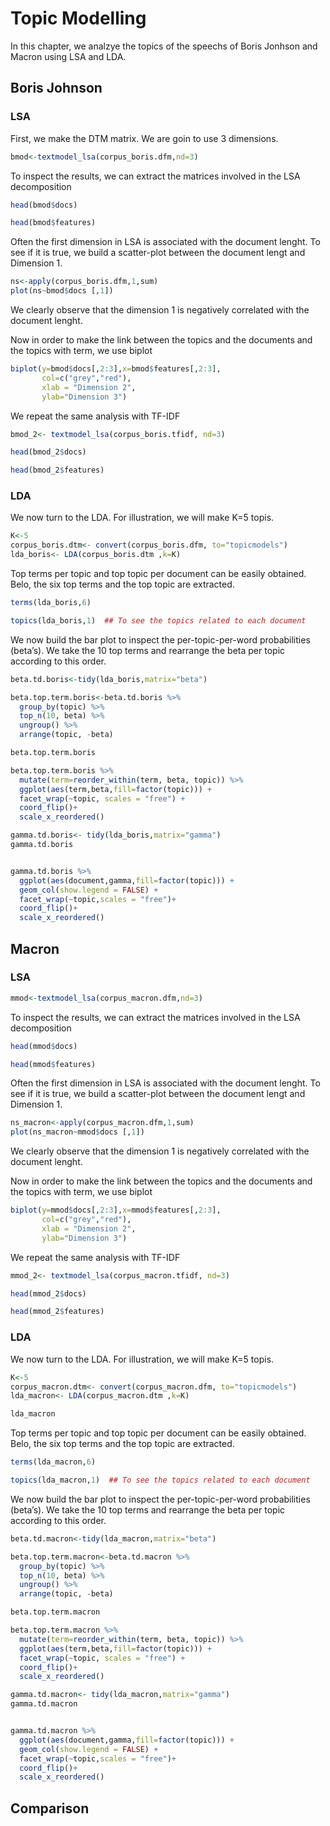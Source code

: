# Topic Modelling

In this chapter, we analzye the topics of the speechs of Boris Jonhson and Macron using LSA and LDA.

## Boris Johnson

### LSA

First, we make the DTM matrix. We are goin to use 3 dimensions.

```r
bmod<-textmodel_lsa(corpus_boris.dfm,nd=3)

```

To inspect the results, we can extract the matrices involved in the LSA decomposition
```r
head(bmod$docs)

head(bmod$features)

```
Often the first dimension in LSA is associated with the document lenght. To see if it is true, we build a scatter-plot between the document lengt and Dimension 1.

```r
ns<-apply(corpus_boris.dfm,1,sum) 
plot(ns~bmod$docs [,1])

```
We clearly observe that the dimension 1 is negatively correlated with the document lenght.

Now in order to make the link between the topics and the documents and the topics with term, we use biplot

```r
biplot(y=bmod$docs[,2:3],x=bmod$features[,2:3],
       col=c("grey","red"),
       xlab = "Dimension 2",
       ylab="Dimension 3")
```

We repeat the same analysis with TF-IDF

```r
bmod_2<- textmodel_lsa(corpus_boris.tfidf, nd=3)

head(bmod_2$docs)

head(bmod_2$features)
```

### LDA

We now turn to the LDA. For illustration, we will make K=5 topis. 
```r
K<-5
corpus_boris.dtm<- convert(corpus_boris.dfm, to="topicmodels")
lda_boris<- LDA(corpus_boris.dtm ,k=K)

```

Top terms per topic and top topic per document can be easily obtained. Belo, the six top terms and the top topic are extracted.

```r
terms(lda_boris,6)

topics(lda_boris,1)  ## To see the topics related to each document
```

We now build the bar plot to inspect the per-topic-per-word probabilities (beta's). We take the 10 top terms and rearrange the beta per topic according to this order. 
```r
beta.td.boris<-tidy(lda_boris,matrix="beta")

beta.top.term.boris<-beta.td.boris %>%
  group_by(topic) %>%
  top_n(10, beta) %>%
  ungroup() %>%
  arrange(topic, -beta)

beta.top.term.boris

beta.top.term.boris %>%
  mutate(term=reorder_within(term, beta, topic)) %>%
  ggplot(aes(term,beta,fill=factor(topic))) +
  facet_wrap(~topic, scales = "free") +
  coord_flip()+
  scale_x_reordered()

```

```r
gamma.td.boris<- tidy(lda_boris,matrix="gamma")
gamma.td.boris


gamma.td.boris %>%
  ggplot(aes(document,gamma,fill=factor(topic))) +
  geom_col(show.legend = FALSE) +
  facet_wrap(~topic,scales = "free")+
  coord_flip()+
  scale_x_reordered()
```

## Macron

### LSA

```r
mmod<-textmodel_lsa(corpus_macron.dfm,nd=3)

```

To inspect the results, we can extract the matrices involved in the LSA decomposition
```r
head(mmod$docs)

head(mmod$features)

```

Often the first dimension in LSA is associated with the document lenght. To see if it is true, we build a scatter-plot between the document lengt and Dimension 1.

```r
ns_macron<-apply(corpus_macron.dfm,1,sum) 
plot(ns_macron~mmod$docs [,1])

```

We clearly observe that the dimension 1 is negatively correlated with the document lenght.

Now in order to make the link between the topics and the documents and the topics with term, we use biplot

```r
biplot(y=mmod$docs[,2:3],x=mmod$features[,2:3],
       col=c("grey","red"),
       xlab = "Dimension 2",
       ylab="Dimension 3")
```
We repeat the same analysis with TF-IDF

```r
mmod_2<- textmodel_lsa(corpus_macron.tfidf, nd=3)

head(mmod_2$docs)

head(mmod_2$features)
```


### LDA

We now turn to the LDA. For illustration, we will make K=5 topis. 
```r
K<-5
corpus_macron.dtm<- convert(corpus_macron.dfm, to="topicmodels")
lda_macron<- LDA(corpus_macron.dtm ,k=K)

lda_macron


```
Top terms per topic and top topic per document can be easily obtained. Belo, the six top terms and the top topic are extracted.

```r
terms(lda_macron,6)

topics(lda_macron,1)  ## To see the topics related to each document
```

We now build the bar plot to inspect the per-topic-per-word probabilities (beta's). We take the 10 top terms and rearrange the beta per topic according to this order. 
```r

beta.td.macron<-tidy(lda_macron,matrix="beta")

beta.top.term.macron<-beta.td.macron %>%
  group_by(topic) %>%
  top_n(10, beta) %>%
  ungroup() %>%
  arrange(topic, -beta)

beta.top.term.macron

beta.top.term.macron %>%
  mutate(term=reorder_within(term, beta, topic)) %>%
  ggplot(aes(term,beta,fill=factor(topic))) +
  facet_wrap(~topic, scales = "free") +
  coord_flip()+
  scale_x_reordered()

```

```r
gamma.td.macron<- tidy(lda_macron,matrix="gamma")
gamma.td.macron


gamma.td.macron %>%
  ggplot(aes(document,gamma,fill=factor(topic))) +
  geom_col(show.legend = FALSE) +
  facet_wrap(~topic,scales = "free")+
  coord_flip()+
  scale_x_reordered()
```

## Comparison
